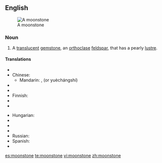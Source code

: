 ==English==
[[Image:MoonstoneGem.jpg|thumb|A moonstone]]

===Noun===
{{wikipedia|moonstone (gemstone)}}
{{en-noun}}

# {{mineralogy}} A [[translucent]] [[gemstone]], an [[orthoclase]] [[feldspar]], that has a pearly [[lustre]].

====Translations====
{{trans-top}}
* {{trreq|Arabic}}
* Chinese:
** Mandarin: {{t-|cmn|月長石|sc=Hani|xs=Mandarin}}, {{t-|cmn|月长石|tr=yuèzhǎngshí|sc=Hani|xs=Mandarin}} (or yuèchángshí)
* {{trreq|Czech}}
* {{trreq|Dutch}}
* Finnish: {{t-|fi|kuukivi}}
* {{trreq|French}}
* {{trreq|German}}
{{trans-mid}}
* Hungarian: {{t|hu|holdkő}}
* {{trreq|Italian}}
* {{trreq|Japanese}}
* {{trreq|Portuguese}}
* Russian: {{t|ru|лунный камень|m|tr=lúnnyj kám'en'|sc=Cyrl}}
* Spanish: {{t|es|piedra de luna|f}}
* {{trreq|Swedish}}
{{trans-bottom}}

[[es:moonstone]]
[[te:moonstone]]
[[vi:moonstone]]
[[zh:moonstone]]